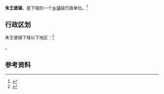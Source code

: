 {{中国乡级行政区|62/03/21/103/000}}

'''朱王堡镇'''，是{{PRC admin/fullname|62/03/21/103/000|3}}下辖的一个[[乡镇|乡镇]]级行政单位。<ref>{{PRC admin/ref sgc|{{PRC admin/parent|62/03/21/103/000}}}}</ref>

== 行政区划 ==

朱王堡镇下辖以下地区：<ref>{{PRC admin/ref sgc|62/03/21/103/000}}</ref>

{{PRC admin/children|62/03/21/103/000}}。

== 参考资料 ==

{{reflist}}

{{行政区划小作品}}
{{PRC admin/navcat|62/03/21/103/000}}